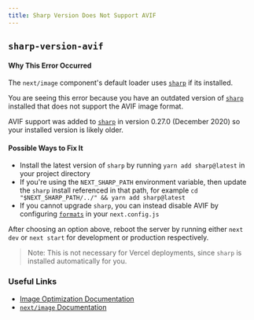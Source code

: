 ```yaml
---
title: Sharp Version Does Not Support AVIF
---
```


## `sharp-version-avif`

#### Why This Error Occurred

The `next/image` component's default loader uses [`sharp`](https://www.npmjs.com/package/sharp) if its installed.

You are seeing this error because you have an outdated version of [`sharp`](https://www.npmjs.com/package/sharp) installed that does not support the AVIF image format.

AVIF support was added to [`sharp`](https://www.npmjs.com/package/sharp) in version 0.27.0 (December 2020) so your installed version is likely older.

#### Possible Ways to Fix It

- Install the latest version of `sharp` by running `yarn add sharp@latest` in your project directory
- If you're using the `NEXT_SHARP_PATH` environment variable, then update the `sharp` install referenced in that path, for example `cd "$NEXT_SHARP_PATH/../" && yarn add sharp@latest`
- If you cannot upgrade `sharp`, you can instead disable AVIF by configuring [`formats`](/docs/api-reference/next/image#image-formats) in your `next.config.js`

After choosing an option above, reboot the server by running either `next dev` or `next start` for development or production respectively.

> Note: This is not necessary for Vercel deployments, since `sharp` is installed automatically for you.

### Useful Links

- [Image Optimization Documentation](/docs/pages/building-your-application/optimizing/images)
- [`next/image` Documentation](/docs/pages/api-reference/components/image)
